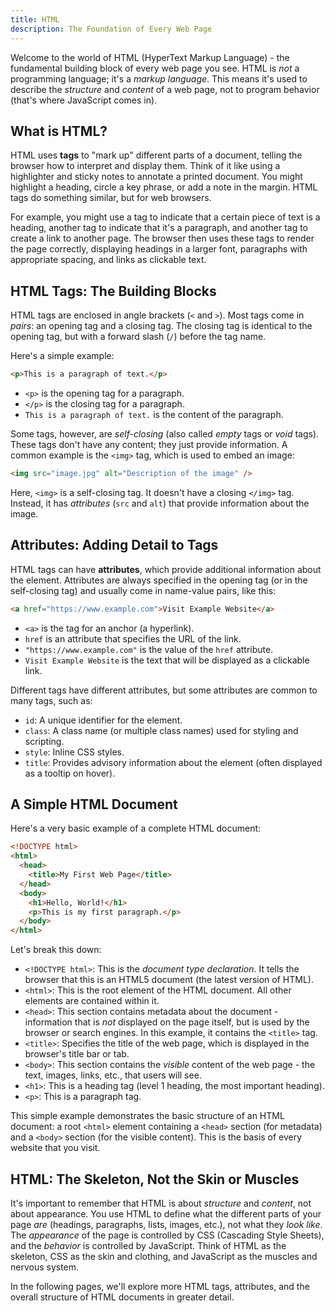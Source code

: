 ```yaml
---
title: HTML
description: The Foundation of Every Web Page
---
```


Welcome to the world of HTML (HyperText Markup Language) - the fundamental building block of every web page you see. HTML is _not_ a programming language; it's a _markup language_. This means it's used to describe the _structure_ and _content_ of a web page, not to program behavior (that's where JavaScript comes in).

## What is HTML?

HTML uses **tags** to "mark up" different parts of a document, telling the browser how to interpret and display them. Think of it like using a highlighter and sticky notes to annotate a printed document. You might highlight a heading, circle a key phrase, or add a note in the margin. HTML tags do something similar, but for web browsers.

For example, you might use a tag to indicate that a certain piece of text is a heading, another tag to indicate that it's a paragraph, and another tag to create a link to another page. The browser then uses these tags to render the page correctly, displaying headings in a larger font, paragraphs with appropriate spacing, and links as clickable text.

## HTML Tags: The Building Blocks

HTML tags are enclosed in angle brackets (`<` and `>`). Most tags come in _pairs_: an opening tag and a closing tag. The closing tag is identical to the opening tag, but with a forward slash (`/`) before the tag name.

Here's a simple example:

```html
<p>This is a paragraph of text.</p>
```

- `<p>` is the opening tag for a paragraph.
- `</p>` is the closing tag for a paragraph.
- `This is a paragraph of text.` is the content of the paragraph.

Some tags, however, are _self-closing_ (also called _empty_ tags or _void_ tags). These tags don't have any content; they just provide information. A common example is the `<img>` tag, which is used to embed an image:

```html
<img src="image.jpg" alt="Description of the image" />
```

Here, `<img>` is a self-closing tag. It doesn't have a closing `</img>` tag. Instead, it has _attributes_ (`src` and `alt`) that provide information about the image.

## Attributes: Adding Detail to Tags

HTML tags can have **attributes**, which provide additional information about the element. Attributes are always specified in the opening tag (or in the self-closing tag) and usually come in name-value pairs, like this:

```html
<a href="https://www.example.com">Visit Example Website</a>
```

- `<a>` is the tag for an anchor (a hyperlink).
- `href` is an attribute that specifies the URL of the link.
- `"https://www.example.com"` is the value of the `href` attribute.
- `Visit Example Website` is the text that will be displayed as a clickable link.

Different tags have different attributes, but some attributes are common to many tags, such as:

- `id`: A unique identifier for the element.
- `class`: A class name (or multiple class names) used for styling and scripting.
- `style`: Inline CSS styles.
- `title`: Provides advisory information about the element (often displayed as a tooltip on hover).

## A Simple HTML Document

Here's a very basic example of a complete HTML document:

```html
<!DOCTYPE html>
<html>
  <head>
    <title>My First Web Page</title>
  </head>
  <body>
    <h1>Hello, World!</h1>
    <p>This is my first paragraph.</p>
  </body>
</html>
```

Let's break this down:

- `<!DOCTYPE html>`: This is the _document type declaration_. It tells the browser that this is an HTML5 document (the latest version of HTML).
- `<html>`: This is the root element of the HTML document. All other elements are contained within it.
- `<head>`: This section contains metadata about the document - information that is _not_ displayed on the page itself, but is used by the browser or search engines. In this example, it contains the `<title>` tag.
- `<title>`: Specifies the title of the web page, which is displayed in the browser's title bar or tab.
- `<body>`: This section contains the _visible_ content of the web page - the text, images, links, etc., that users will see.
- `<h1>`: This is a heading tag (level 1 heading, the most important heading).
- `<p>`: This is a paragraph tag.

This simple example demonstrates the basic structure of an HTML document: a root `<html>` element containing a `<head>` section (for metadata) and a `<body>` section (for the visible content). This is the basis of every website that you visit.

## HTML: The Skeleton, Not the Skin or Muscles

It's important to remember that HTML is about _structure_ and _content_, not about appearance. You use HTML to define what the different parts of your page _are_ (headings, paragraphs, lists, images, etc.), not what they _look like_. The _appearance_ of the page is controlled by CSS (Cascading Style Sheets), and the _behavior_ is controlled by JavaScript. Think of HTML as the skeleton, CSS as the skin and clothing, and JavaScript as the muscles and nervous system.

In the following pages, we'll explore more HTML tags, attributes, and the overall structure of HTML documents in greater detail.
